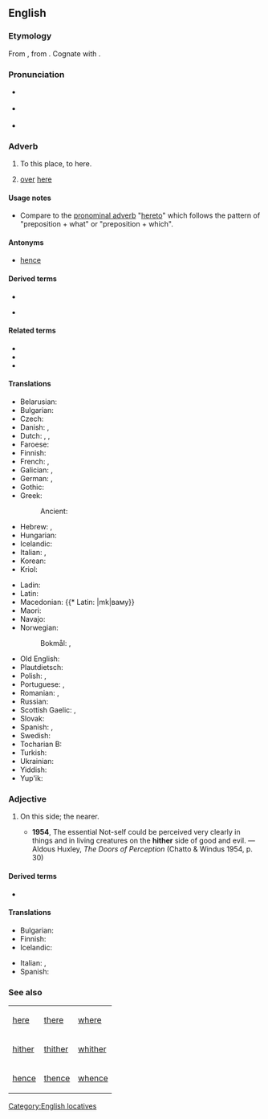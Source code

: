 {{also|hithër}}
==English==

===Etymology===
From {{der|en|ang|hider}}, from {{der|en|gem-pro|*hidrê}}. Cognate with {{cog|la|citer}}.

===Pronunciation===
* {{a|RP}} {{IPA|en|/ˈhɪðə/}}
* {{a|US}} {{IPA|en|/ˈhɪðɚ/}}
* {{audio|en|en-us-hither.ogg|Audio (US)}}
*: {{rhymes|en|ɪðə(r)}}

===Adverb===
{{en-adv|-}}

# {{lb|en|literary|or|archaic}} To this place, to here.
#: {{ux|en|He went '''hither''' and thither.}}
# [[over]] [[here]]

====Usage notes====
* Compare to the [[pronominal adverb]] "[[hereto]]" which follows the pattern of "preposition + what" or "preposition + which".

====Antonyms====
* [[hence]]

====Derived terms====
{{rel-top4|Terms derived from hither}}
* {{l|en|hitherto}}
{{rel-mid}}
* {{l|en|hitherward}}
{{rel-bottom}}

====Related terms====
* {{l|en|thither}}
* {{l|en|whither}}
* {{l|en|hither and thither}}

====Translations====
{{trans-top|to here}}
* Belarusian: {{t|be|сюды́}}
* Bulgarian: {{t+|bg|насам}}
* Czech: {{t+|cs|sem}}
* Danish: {{t|da|herhen}}, {{t|da|hid}}
* Dutch: {{t+|nl|hierheen}}, {{t+|nl|alhier}}, {{t+|nl|herwaarts}}
* Faroese: {{t|fo|higar}}
* Finnish: {{t+|fi|tänne}}
* French: {{t+|fr|ici}}, {{t+|fr|çà}}
* Galician: {{t|gl|acá}}, {{t|gl|acó}}
* German: {{t+|de|hierher}}, {{t+|de|hierhin}}
* Gothic: {{t|got|𐌷𐌹𐌳𐍂𐌴}}
* Greek:
*: Ancient: {{t|grc|δεῦρο}}
* Hebrew: {{t+|he|הֲלוֹם|tr=halóm|sc=Hebr}}, {{t+|he|הֵנָּה|tr=héna}}
* Hungarian: {{t+|hu|ide}}
* Icelandic: {{t+|is|hingað}}
* Italian: {{t+|it|qui}}, {{t+|it|qua}}
* Korean: {{t|ko|여기로|tr=yeogiro}}
* Kriol: {{t|rop|dijei}}
{{trans-mid}}
* Ladin: {{t+|lld|tlo ca}}
* Latin: {{t+|la|hūc}}
* Macedonian: {{* Latin: {{t+|la|hūc}}|mk|ваму}}
* Maori: {{t|mi|mai}}
* Navajo: {{t|nv|wóshdę́ę́ʼ}}
* Norwegian:
*: Bokmål: {{t+|nb|hit}}, {{t+|nb|hitover}}
* Old English: {{t|ang|hider}}
* Plautdietsch: {{t|pdt|häa}}
* Polish: {{t+|pl|tutaj}}, {{t+|pl|dotąd}}
* Portuguese: {{t+|pt|acá}}, {{t|pt|[[para]] [[cá]]}}
* Romanian: {{t+|ro|încoace}}, {{t+|ro|aici}}
* Russian: {{t+|ru|сюда́}}
* Scottish Gaelic: {{t|gd|a-bhos}}, {{t|gd|a-nall}}
* Slovak: {{t|sk|sem}}
* Spanish: {{t+|es|aquí}}, {{t+|es|acá}}
* Swedish: {{t+|sv|hit}}
* Tocharian B: {{t|txb|ecce}}
* Turkish: {{t|tr|buraya}}
* Ukrainian: {{t|uk|сюди́}}
* Yiddish: {{t|yi|אַהער}}
* Yup'ik: {{t|esu|ukani}}
{{trans-bottom}}

===Adjective===
{{en-adj|-}}

# {{lb|en|archaic}} On this side; the nearer.
#: {{synonyms|en|citerior|q1=literary}}
#* '''1954''', The essential Not-self could be perceived very clearly in things and in living creatures on the '''hither''' side of good and evil. — Aldous Huxley, ''The Doors of Perception'' (Chatto & Windus 1954, p. 30)

====Derived terms====
* {{l|en|Hither Green}}

====Translations====
{{trans-top|on this side}}
* Bulgarian: {{t+|bg|отсам}}
* Finnish: {{t|fi|tämänpuoleinen}}
* Icelandic: {{t|is|sem er nær}}
{{trans-mid}}
* Italian: {{t|it|citeriore}}, {{t|it|al di qua}}
* Spanish: {{t|es|citerior}}
{{trans-bottom}}

===See also===
{| class="wikitable"
| [[here]]
| [[there]]
| [[where]]
|-
| [[hither]]
| [[thither]]
| [[whither]]
|-
| [[hence]]
| [[thence]]
| [[whence]]
|}
[[Category:English locatives]]